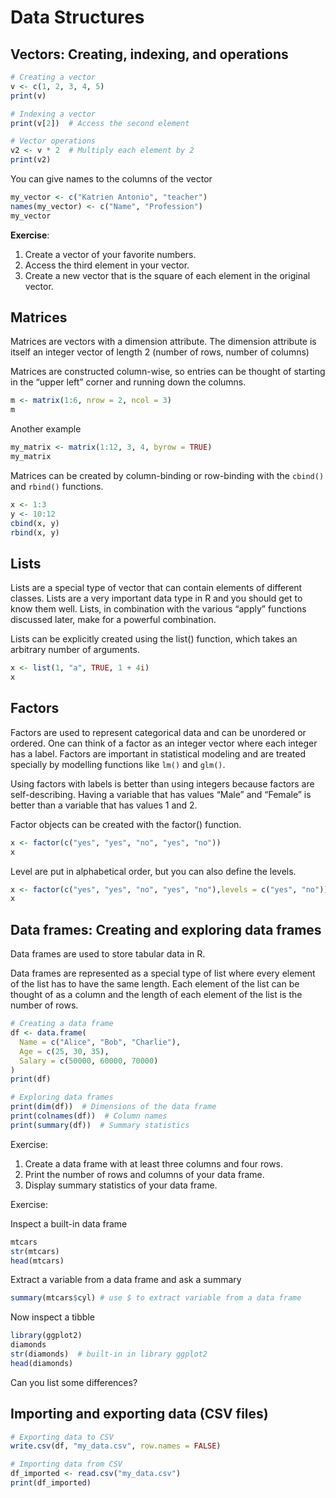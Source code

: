 
# Data Structures {-}

## Vectors: Creating, indexing, and operations {-}

```r
# Creating a vector
v <- c(1, 2, 3, 4, 5)
print(v)

# Indexing a vector
print(v[2])  # Access the second element

# Vector operations
v2 <- v * 2  # Multiply each element by 2
print(v2)

```

You can give names to the columns of the vector 
```r
my_vector <- c("Katrien Antonio", "teacher")
names(my_vector) <- c("Name", "Profession")
my_vector
```

**Exercise**:

1. Create a vector of your favorite numbers.
2. Access the third element in your vector.
3. Create a new vector that is the square of each element in the original vector.

## Matrices {-}

Matrices are vectors with a dimension attribute. The dimension attribute is itself an integer vector of length 2 (number of rows, number of columns)

Matrices are constructed column-wise, so entries can be thought of starting in the “upper left” corner and running down the columns.

```r
m <- matrix(1:6, nrow = 2, ncol = 3) 
m
```

Another example
```r
my_matrix <- matrix(1:12, 3, 4, byrow = TRUE)
my_matrix
```

Matrices can be created by column-binding or row-binding with the `cbind()` and `rbind()` functions.

```r
x <- 1:3
y <- 10:12
cbind(x, y)
rbind(x, y)
```

## Lists {-}

Lists are a special type of vector that can contain elements of different classes. Lists are a very important data type in R and you should get to know them well. Lists, in combination with the various “apply” functions discussed later, make for a powerful combination.

Lists can be explicitly created using the list() function, which takes an arbitrary number of arguments.

```r
x <- list(1, "a", TRUE, 1 + 4i) 
x
```

## Factors {-}

Factors are used to represent categorical data and can be unordered or ordered. One can think of a factor as an integer vector where each integer has a label. Factors are important in statistical modeling and are treated specially by modelling functions like `lm()` and `glm()`.

Using factors with labels is better than using integers because factors are self-describing. Having a variable that has values “Male” and “Female” is better than a variable that has values 1 and 2.

Factor objects can be created with the factor() function.

```r
x <- factor(c("yes", "yes", "no", "yes", "no")) 
x
```

Level are put in alphabetical order, but you can also define the levels. 

```r
x <- factor(c("yes", "yes", "no", "yes", "no"),levels = c("yes", "no"))
x
```

## Data frames: Creating and exploring data frames {-}

Data frames are used to store tabular data in R.

Data frames are represented as a special type of list where every element of the list has to have the same length. Each element of the list can be thought of as a column and the length of each element of the list is the number of rows.

```r
# Creating a data frame
df <- data.frame(
  Name = c("Alice", "Bob", "Charlie"),
  Age = c(25, 30, 35),
  Salary = c(50000, 60000, 70000)
)
print(df)

# Exploring data frames
print(dim(df))  # Dimensions of the data frame
print(colnames(df))  # Column names
print(summary(df))  # Summary statistics

```

Exercise:

1. Create a data frame with at least three columns and four rows.
1. Print the number of rows and columns of your data frame.
1. Display summary statistics of your data frame.

Exercise:

Inspect a built-in data frame
```r
mtcars
str(mtcars)
head(mtcars)
```

Extract a variable from a data frame and ask a summary 
```r
summary(mtcars$cyl) # use $ to extract variable from a data frame
```

Now inspect a tibble

```r
library(ggplot2)
diamonds
str(diamonds)  # built-in in library ggplot2
head(diamonds)
```


Can you list some differences?


## Importing and exporting data (CSV files) {-}

```r
# Exporting data to CSV
write.csv(df, "my_data.csv", row.names = FALSE)

# Importing data from CSV
df_imported <- read.csv("my_data.csv")
print(df_imported)

```

